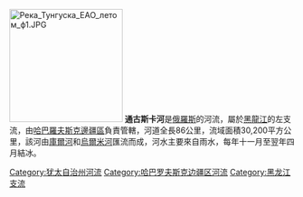 [[File:Река_Тунгуска_ЕАО_летом_ф1.JPG|200px]]
'''通古斯卡河'''是[[俄羅斯|俄羅斯]]的河流，屬於[[黑龍江|黑龍江]]的左支流，由[[哈巴羅夫斯克邊疆區|哈巴羅夫斯克邊疆區]]負責管轄，河道全長86公里，流域面積30,200平方公里，該河由[[庫爾河|庫爾河]]和[[烏爾米河|烏爾米河]]匯流而成，河水主要來自雨水，每年十一月至翌年四月結冰。

{{黑龙江水系}}
[[Category:犹太自治州河流|Category:犹太自治州河流]]
[[Category:哈巴罗夫斯克边疆区河流|Category:哈巴罗夫斯克边疆区河流]]
[[Category:黑龙江支流|Category:黑龙江支流]]
